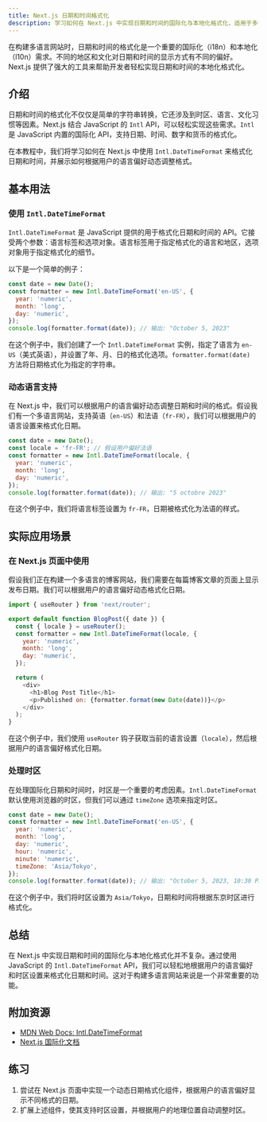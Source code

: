 ```yaml
---
title: Next.js 日期和时间格式化
description: 学习如何在 Next.js 中实现日期和时间的国际化与本地化格式化，适用于多语言网站。
---
```


在构建多语言网站时，日期和时间的格式化是一个重要的国际化（i18n）和本地化（l10n）需求。不同的地区和文化对日期和时间的显示方式有不同的偏好。Next.js 提供了强大的工具来帮助开发者轻松实现日期和时间的本地化格式化。

## 介绍

日期和时间的格式化不仅仅是简单的字符串转换，它还涉及到时区、语言、文化习惯等因素。Next.js 结合 JavaScript 的 `Intl` API，可以轻松实现这些需求。`Intl` 是 JavaScript 内置的国际化 API，支持日期、时间、数字和货币的格式化。

在本教程中，我们将学习如何在 Next.js 中使用 `Intl.DateTimeFormat` 来格式化日期和时间，并展示如何根据用户的语言偏好动态调整格式。

## 基本用法

### 使用 `Intl.DateTimeFormat`

`Intl.DateTimeFormat` 是 JavaScript 提供的用于格式化日期和时间的 API。它接受两个参数：语言标签和选项对象。语言标签用于指定格式化的语言和地区，选项对象用于指定格式化的细节。

以下是一个简单的例子：

```javascript
const date = new Date();
const formatter = new Intl.DateTimeFormat('en-US', {
  year: 'numeric',
  month: 'long',
  day: 'numeric',
});
console.log(formatter.format(date)); // 输出: "October 5, 2023"
```

在这个例子中，我们创建了一个 `Intl.DateTimeFormat` 实例，指定了语言为 `en-US`（美式英语），并设置了年、月、日的格式化选项。`formatter.format(date)` 方法将日期格式化为指定的字符串。

### 动态语言支持

在 Next.js 中，我们可以根据用户的语言偏好动态调整日期和时间的格式。假设我们有一个多语言网站，支持英语（`en-US`）和法语（`fr-FR`），我们可以根据用户的语言设置来格式化日期。

```javascript
const date = new Date();
const locale = 'fr-FR'; // 假设用户偏好法语
const formatter = new Intl.DateTimeFormat(locale, {
  year: 'numeric',
  month: 'long',
  day: 'numeric',
});
console.log(formatter.format(date)); // 输出: "5 octobre 2023"
```

在这个例子中，我们将语言标签设置为 `fr-FR`，日期被格式化为法语的样式。

## 实际应用场景

### 在 Next.js 页面中使用

假设我们正在构建一个多语言的博客网站，我们需要在每篇博客文章的页面上显示发布日期。我们可以根据用户的语言偏好动态格式化日期。

```javascript
import { useRouter } from 'next/router';

export default function BlogPost({ date }) {
  const { locale } = useRouter();
  const formatter = new Intl.DateTimeFormat(locale, {
    year: 'numeric',
    month: 'long',
    day: 'numeric',
  });

  return (
    <div>
      <h1>Blog Post Title</h1>
      <p>Published on: {formatter.format(new Date(date))}</p>
    </div>
  );
}
```

在这个例子中，我们使用 `useRouter` 钩子获取当前的语言设置（`locale`），然后根据用户的语言偏好格式化日期。

### 处理时区

在处理国际化日期和时间时，时区是一个重要的考虑因素。`Intl.DateTimeFormat` 默认使用浏览器的时区，但我们可以通过 `timeZone` 选项来指定时区。

```javascript
const date = new Date();
const formatter = new Intl.DateTimeFormat('en-US', {
  year: 'numeric',
  month: 'long',
  day: 'numeric',
  hour: 'numeric',
  minute: 'numeric',
  timeZone: 'Asia/Tokyo',
});
console.log(formatter.format(date)); // 输出: "October 5, 2023, 10:30 PM" (东京时间)
```

在这个例子中，我们将时区设置为 `Asia/Tokyo`，日期和时间将根据东京时区进行格式化。

## 总结

在 Next.js 中实现日期和时间的国际化与本地化格式化并不复杂。通过使用 JavaScript 的 `Intl.DateTimeFormat` API，我们可以轻松地根据用户的语言偏好和时区设置来格式化日期和时间。这对于构建多语言网站来说是一个非常重要的功能。

## 附加资源

- [MDN Web Docs: Intl.DateTimeFormat](https://developer.mozilla.org/en-US/docs/Web/JavaScript/Reference/Global_Objects/Intl/DateTimeFormat)
- [Next.js 国际化文档](https://nextjs.org/docs/advanced-features/i18n-routing)

## 练习

1. 尝试在 Next.js 页面中实现一个动态日期格式化组件，根据用户的语言偏好显示不同格式的日期。
2. 扩展上述组件，使其支持时区设置，并根据用户的地理位置自动调整时区。
